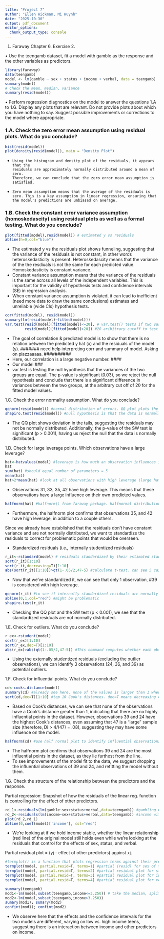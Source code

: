 ```yaml
---
title: "Project 7"
author: "Ellen Hickman, Mi Huynh"
date: "2025-10-30"
output: pdf_document
editor_options: 
  chunk_output_type: console
---
```


1. Faraway Chapter 6. Exercise 2.

• Use the teengamb dataset, fit a model with gamble as the response and the other variables as predictors.
```r
library(faraway)
data(teengamb)
model <- lm(gamble ~ sex + status + income + verbal, data = teengamb)
summary(model)
# Check the mean, median, variance
summary(resid(model))
```

• Perform regression diagnostics on the model to answer the questions 1.A to 1.G. Display any plots that are relevant. Do not provide plots about which you have nothing to say. Suggest possible improvements or corrections to the model where appropriate.

### 1.A. Check the zero error mean assumption using residual plots. What do you conclude?
```r
hist(resid(model))
plot(density(resid(model)), main = "Density Plot")
```
-     Using the histogram and density plot of the residuals, it appears that the 
      residuals are approximately normally distributed around a mean of zero. 
      Therefore, we can conclude that the zero error mean assumption is satisfied.
-     Zero mean assumption means that the average of the residuals is zero. This is a key assumption in linear regression, ensuring that the model's predictions are unbiased on average.
      
### 1.B. Check the constant error variance assumption (homoskedascity) using residual plots as well as a formal testing. What do you conclude?
```r
plot(fitted(model),resid(model)) # estimated y vs residuals
abline(h=0,col="blue")
```
-   The estimated y vs the residuals plot shows funneling, suggesting that the variance of the residuals is not constant, in other words heteroskedasticity is present. Heteroskedascity means that the variance of the the resdiuals is not the same for each predicted value. Homoskedasticity is constant variance. 
-   Constant variance assumption means that the variance of the residuals is the same across all levels of the independent variables. This is important for the validity of hypothesis tests and confidence intervals (SE) in regression analysis.
-   When constant variance assumption is violated, it can lead to inefficient (need more data to draw the same conclusions) estimates and unreliable (wide CIs) hypothesis tests.
```r
cor(fitted(model), resid(model)) 
summary(lm(resid(model)~fitted(model)))
var.test(resid(model)[fitted(model)<=20], # var.test() tests if two variances are equal. Ho = var1/var2 = 1. Ha = var1/var2 != 1
         resid(model)[fitted(model)>20]) #20 aribitrary cutoff to test equal variances across low and high fitted values
```
-   The goal of correlation & predicted model is to show that there is no relation between the predicted y hat (x) and the residuals of the model (y). ####### need help interpreting corr and summary of model. Asking on piazzaaaaa. ##########
-   Here, our correlation is a large negative number. ####
-   Our model ###
-   var.test is testing the null hypothesis that the variances of the two groups are equal. The p-value is significant (0.03), so we reject the null hypothesis and conclude that there is a significant difference in variances between the two groups, at the arbitrary cut off of 20 for the fitted model values. 

1.C. Check the error normality assumption. What do you conclude?
```r
qqnorm(resid(model)) #normal distribution of errors. QQ plot plots the distribution of the residuals against a theoretical normal distribution. If the points fall along a straight line, it suggests that the residuals are normally distributed.
shapiro.test(resid(model)) #null hypothesis is that the data is normally distributed. Ha is that it doesn't follow the normal distribution. fail to reject null
```
-  The QQ plot shows deviation in the tails, suggesting the residuals may not be normally distributed. Additionally, the p-value of the SW test is significant (p > 0.001), having us reject the null that the data is normally distributed.

1.D. Check for large leverage points. Which observations have a large leverage?
```r
hat<-hatvalues(model) #leverage is how much an observation influences its own predicted value, or how far an observation is from the mean of the predictor variables (x). High leverage points can have a significant impact on the regression line.
hat
sum(hat) #should equal number of parameters = 5
mean(hat)
hat>2*mean(hat) #look at all observations with high leverage (large hat values). formula for high leverage: hat > (2*p)/n (from lecture) where p = sum of hat. mean(hat) = sum(hat)/n = p/n
```
-   Observations 31, 33, 35, 42 have high leverage. This means that these observations have a large influence on their own predicted values. 

```r
halfnorm(hat) #halfnorm() from faraway package. halfnormal distribution is used to identify high leverage points because leverage values are always positive
```
-   Furthermore, the halfnorm plot confirms that observations 35, and 42 have high leverage, in addition to a couple others.

Since we already have established that the residuals don't have constant variance and are not normally distributed, we want to standardize the residuals to correct for problematic points that would be overseen. 

* Standardized residuals (i.e., internally studentized residuals)
```r
r_it<-rstandard(model) # residuals standardized by their estimated standard deviation (based on the leverage). rstandard is formula for internally studentized residuals
sort(r_it)[1:10]
sort(r_it,decreasing=T)[1:10]
abs(sort(r_it)[1:10])>qt(1-.05/2,47-5) #calculate t-test. can see 5 cases that could be considered potentially influential based on studentized residuals. t=(1-alpha/2),(n-p). t = 1 - .05/2 is for two sided test. 47 is n, 5 is p
```
-  Now that we've standardized it, we can see that only 1 observation, #39 is considered with high leverage. 

```r
qqnorm(r_it) #to see if internally standardized residuals are normally distributed
abline(0,1,col="red") #might be problematic
shapiro.test(r_it) 
```
-   Checking the QQ plot and the SW test (p < 0.001), we see that the standardized residuals are not normally distributed. 

1.E. Check for outliers. What do you conclude?
```r
r_ex<-rstudent(model)
sort(r_ex)[1:10]
sort(r_ex,dec=T)[1:10]
abs(r_ex)>abs(qt(1-.05/2,47-5)) #This command computes whether each observation falls in statistical significance (t-test), given n and p, that each (iterations) observation changes the model estimates. Bonferroni correction for multiple testing. 120 observations, 2-tailed test. Use for externally studentized residuals, testing a lot of hypothesis at once, where each hypothesis has a high likelihood that they might be true. 
```
- Using the externally studentized residuals (excluding the outlier observations), we can identify 3 observations (24, 36, and 39) as potential outliers. 

1.F. Check for influential points. What do you conclude?
```r
cd<-cooks.distance(model)
summary(cd) #already see here, none of the values is larger than 1 when we do have a small n
sort(cd,dec=T)[1:10] #top 10 Cook's distances. dec=T means decreasing order, T indicates TRUE
```
-   Based on Cook's distances, we can see that none of the observations have a Cook's distance greater than 1, indicating that there are no highly influential points in the dataset. However, observations 39 and 24 have the highest Cook's distances, even assuming that 47 is a "large" sample size (therefore, Di > 4/(47) = .08), suggesting they may have some influence on the model.

```r
halfnorm(cd) #use half normal plot to identify influential observations because Cook's distances are always positive, rather than normal distribution
```
-   The halfnorm plot confirms that observations 39 and 24 are the most influential points in the dataset, as they lie furthest from the line.
-   To see improvements of the model fit to the data, we suggest dropping the influential observations of 39 and 24, and refitting the model without them.

1.G. Check the structure of the relationship between the predictors and the
response. 

Partial regression: Snapshot of how the residuals of the linear reg. function is controlling for the effect of other predictors.
```r
rd_1<-residuals(lm(gamble~sex+status+verbal,data=teengamb)) #gambling without the effect of sex, status, verbal
rd_2<-residuals(lm(income~sex+status+verbal,data=teengamb)) #income without the effect of sex, status, verbal
plot(rd_2,rd_1)
abline(0,coef(model)['income'], col="red")  
```
-  We're looking at if we hold income stable, whether the linear relationship (red line) of the original model still holds even while we're looking at the residuals that control for the effects of sex, status, and verbal.

Partial residual plot = (yj - effect of other predictors) against xj. 
```r
#termplot() is a function that plots regression terms against their predictors.
termplot(model, partial.resid=T, terms=1) #partial (resid) for sex of the model as a function of sex. Females have slightly lower residuals than males. 
termplot(model, partial.resid=T, terms=2) #partial residual plot for status. Same residuals across status. 
termplot(model, partial.resid=T, terms=3) #partial residual plot for income. As income increases, the error of the model (residuals) also increases. May be more errors for higher income teens since they have more variations in how they choose to spend their money.
termplot(model, partial.resid=T, terms=4) #partial residual plot for verbal. As verbal score increases, the error of the model (residuals) decreases slightly
```

```r
summary(teengamb)
mod1<-lm(model,subset(teengamb,income<=3.250)) # take the median, split data into two groups. Look at if the signficance is the same between the two arbitrary groups
mod2<-lm(model,subset(teengamb,income>3.250))
sumary(mod1); sumary(mod2)
confint(mod1); confint(mod2) 
```
- We observe here that the effects and the confidence intervals for the two models are different, varying on low vs. high income teens, suggesting there is an interaction between income and other predictors on income.